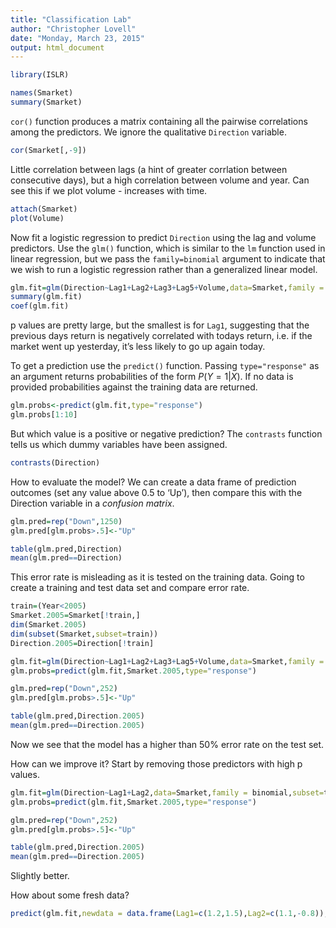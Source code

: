 ```yaml
---
title: "Classification Lab"
author: "Christopher Lovell"
date: "Monday, March 23, 2015"
output: html_document
---
```


```r
library(ISLR)
```

```r
names(Smarket)
summary(Smarket)
```

`cor()` function produces a matrix containing all the pairwise correlations among the predictors. We ignore the qualitative `Direction` variable. 
```r
cor(Smarket[,-9])
```

Little correlation between lags (a hint of greater corrlation between consecutive days), but a high correlation between volume and year. Can see this if we plot volume - increases with time.
```r
attach(Smarket)
plot(Volume)
```

Now fit a logistic regression to predict `Direction` using the lag and volume predictors. Use the `glm()` function, which is similar to the `lm` function used in linear regression, but we pass the `family=binomial` argument to indicate that we wish to run a logistic regression rather than a generalized linear model.
```r
glm.fit=glm(Direction~Lag1+Lag2+Lag3+Lag5+Volume,data=Smarket,family = binomial)
summary(glm.fit)
coef(glm.fit)
```

p values are pretty large, but the smallest is for `Lag1`, suggesting that the previous days return is negatively correlated with todays return, i.e. if the market went up yesterday, it's less likely to go up again today.

To get a prediction use the `predict()` function. Passing `type="response"` as an argument returns probabilities of the form $P(Y=1|X)$. If no data is provided probabilities against the training data are returned. 
```r
glm.probs<-predict(glm.fit,type="response")
glm.probs[1:10]
```

But which value is a positive or negative prediction? The `contrasts` function tells us which dummy variables have been assigned.
```r
contrasts(Direction)
```

How to evaluate the model? We can create a data frame of prediction outcomes (set any value above 0.5 to 'Up'), then compare this with the Direction variable in a *confusion matrix*.
```r
glm.pred=rep("Down",1250)
glm.pred[glm.probs>.5]<-"Up"

table(glm.pred,Direction)
mean(glm.pred==Direction)
```

This error rate is misleading as it is tested on the training data. Going to create a training and test data set and compare error rate.
```r
train=(Year<2005)
Smarket.2005=Smarket[!train,]
dim(Smarket.2005)
dim(subset(Smarket,subset=train))
Direction.2005=Direction[!train]

glm.fit=glm(Direction~Lag1+Lag2+Lag3+Lag5+Volume,data=Smarket,family = binomial,subset=train)
glm.probs=predict(glm.fit,Smarket.2005,type="response")
```

```r
glm.pred=rep("Down",252)
glm.pred[glm.probs>.5]<-"Up"

table(glm.pred,Direction.2005)
mean(glm.pred==Direction.2005)
```

Now we see that the model has a higher than 50% error rate on the test set.

How can we improve it? Start by removing those predictors with high p values.
```r
glm.fit=glm(Direction~Lag1+Lag2,data=Smarket,family = binomial,subset=train)
glm.probs=predict(glm.fit,Smarket.2005,type="response")
```
```r
glm.pred=rep("Down",252)
glm.pred[glm.probs>.5]<-"Up"

table(glm.pred,Direction.2005)
mean(glm.pred==Direction.2005)
```

Slightly better.

How about some fresh data?
```r
predict(glm.fit,newdata = data.frame(Lag1=c(1.2,1.5),Lag2=c(1.1,-0.8)),type="response")
```

